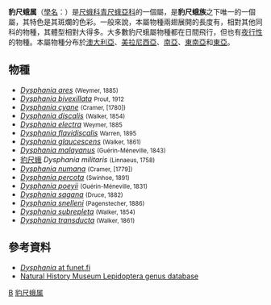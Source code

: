 {{Automatic taxobox
| taxon = Dysphania
| authority = {{tsl|en|Jacob Hübner|Hübner}}, [1819]
| image = Dysphania militaris.jpg
| image_caption = [[豹尺蛾|豹尺蛾]] ''Dysphania militaris'' 
| subdivision_ranks = [[種_(生物)|種]]
| subdivision = [[#物種|見內文]]
}}
'''豹尺蛾属'''（[[學名|學名]]：{{lang|la|'''''Dysphania'''''}}）是[[尺蛾科|尺蛾科]][[青尺蛾亞科|青尺蛾亞科]]的一個屬，是'''豹尺蛾族'''之下唯一的一個屬，其特色是其斑爛的色彩。一般來說，本屬物種兩翅展開的長度有{{convert|5|-|8.5|cm|in}}，相對其他同科的物種，其體型相對大得多。大多數豹尺蛾屬物種都在日間飛行，但也有[[夜行性|夜行性]]的物種。本屬物種分布於[[澳大利亞|澳大利亞]]、[[美拉尼西亞|美拉尼西亞]]、[[南亞|南亞]]、[[東南亞|東南亞]]和[[東亞|東亞]]。

== 物種 ==
* ''[[Dysphania_ares|Dysphania ares]]'' <small>(Weymer, 1885)</small>
* ''[[Dysphania_bivexillata|Dysphania bivexillata]]'' <small>Prout, 1912</small>
* ''[[Dysphania_cyane|Dysphania cyane]]'' <small>(Cramer, [1780])</small>
* ''[[Dysphania_discalis|Dysphania discalis]]'' <small>(Walker, 1854)</small>
* ''[[Dysphania_electra|Dysphania electra]]'' <small>Weymer, 1885</small>
* ''[[Dysphania_flavidiscalis|Dysphania flavidiscalis]]'' <small>Warren, 1895</small>
* ''[[Dysphania_glaucescens|Dysphania glaucescens]]'' <small>(Walker, 1861)</small>
* ''[[Dysphania_malayanus|Dysphania malayanus]]'' <small>(Guérin-Méneville, 1843)</small>
* [[豹尺蛾|豹尺蛾]] ''Dysphania militaris'' <small>(Linnaeus, 1758)</small>
* ''[[Dysphania_numana|Dysphania numana]]'' <small>(Cramer, [1779])</small>
* ''[[Dysphania_percota|Dysphania percota]]'' <small>(Swinhoe, 1891)</small>
* ''[[Dysphania_poeyii|Dysphania poeyii]]'' <small>(Guérin-Méneville, 1831)</small>
* ''[[Dysphania_sagana|Dysphania sagana]]'' <small>(Druce, 1882)</small>
* ''[[Dysphania_snelleni|Dysphania snelleni]]'' <small>(Pagenstecher, 1886)</small>
* ''[[Dysphania_subrepleta|Dysphania subrepleta]]'' <small>(Walker, 1854)</small>
* ''[[Dysphania_transducta|Dysphania transducta]]'' <small>(Walker, 1861)</small>

== 參考資料 ==
* [http://www.nic.funet.fi/pub/sci/bio/life/insecta/lepidoptera/ditrysia/geometroidea/geometridae/geometrinae/dysphania/index.html ''Dysphania'' at funet.fi] {{Wayback|url=http://www.nic.funet.fi/pub/sci/bio/life/insecta/lepidoptera/ditrysia/geometroidea/geometridae/geometrinae/dysphania/index.html |date=20180511150036 }}
*[http://www.nhm.ac.uk/jdsml/research-curation/projects/butmoth/GenusList3.dsml?searchPageURL=index.dsml&SUPERFAMIL=&FAMILYqtype=starts+with&FAMILY=geometridae&SUBFAMILYqtype=starts+with&SUBFAMILY=&TRIBEqtype=starts+with&TRIBE=&SUBTRIBEqtype=starts+with&SUBTRIBE=&GENUSqtype=starts+with&GENUS=&AUTHORqtype=starts+with&AUTHOR=&YEARqtype=equals&YEAR=&sort=GENUS Natural History Museum Lepidoptera genus database]
{{reflist}}

{{Taxonbar}}
[[Category:1819年描述的分类群|B]]
[[Category:豹尺蛾属|]]
